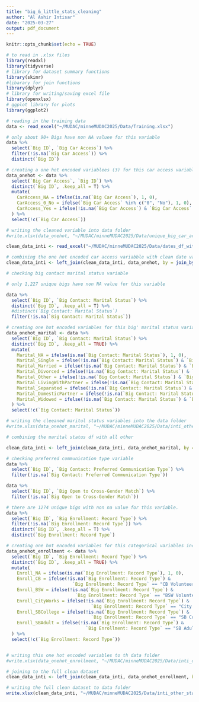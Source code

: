 ```yaml
---
title: "big_&_little_stats_cleaning"
author: "Al Ashir Intisar"
date: "2025-03-27"
output: pdf_document
---
```


```r
knitr::opts_chunk$set(echo = TRUE)
```

```r
# to read in .xlsx files
library(readxl)
library(tidyverse)
# library for dataset summary functions
library(skimr)
#libarary for join functions
library(dplyr)
# library for writing/saving excel file
library(openxlsx)
# ggplot library for plots
library(ggplot2)
```


```r
# reading in the training data
data <- read_excel("~/MUDAC/minneMUDAC2025/Data/Training.xlsx")

```

```r
# only about 90+ Bigs have non NA valuee for this variable
data %>% 
  select(`Big ID`, `Big Car Access`) %>% 
  filter(!is.na(`Big Car Access`)) %>% 
  distinct(`Big ID`)

```


```r
# creating a one hot encoded variablees (3) for this car access variable variable
data_onehot <- data %>%
  select(`Big Car Access`, `Big ID`) %>% 
  distinct(`Big ID`, .keep_all = T) %>% 
  mutate(
    CarAccess_NA = ifelse(is.na(`Big Car Access`), 1, 0),
    CarAccess_0_No = ifelse(`Big Car Access` %in% c("0", "No"), 1, 0),
    CarAccess_Yes = ifelse(!is.na(`Big Car Access`) & `Big Car Access` == "Yes", 1, 0)
  ) %>% 
  select(!c(`Big Car Access`))

# writing the cleaned variable into data folder
#write.xlsx(data_onehot, "~/MUDAC/minneMUDAC2025/Data/unique_big_car_access_one_hot_encoded.xlsx")
```

```r
clean_data_inti <- read_excel("~/MUDAC/minneMUDAC2025/Data/dates_df_with_is_not_NA_binary_variables_pca.xlsx")
```


```r
# combining the one hot encoded car access variabble with clean date variables. 
clean_data_inti <- left_join(clean_data_inti, data_onehot, by = join_by(`Big ID`))
```


```r
# checking big contact marital status variable

# only 1,227 unique bigs have non NA value for this variable

data %>% 
  select(`Big ID`, `Big Contact: Marital Status`) %>% 
  distinct(`Big ID`, .keep_all = T) %>% 
  #distinct(`Big Contact: Marital Status`)
  filter(!is.na(`Big Contact: Marital Status`)) 

```


```r
# creating one hot encoded variables for this big' marital status variable 
data_onehot_marital <- data %>%
  select(`Big ID`, `Big Contact: Marital Status`) %>%
  distinct(`Big ID`, .keep_all = TRUE) %>%
  mutate(
    Marital_NA = ifelse(is.na(`Big Contact: Marital Status`), 1, 0),
    Marital_Single = ifelse(!is.na(`Big Contact: Marital Status`) & `Big Contact: Marital Status` == "Single", 1, 0),
    Marital_Married = ifelse(!is.na(`Big Contact: Marital Status`) & `Big Contact: Marital Status` == "Married", 1, 0),
    Marital_Divorced = ifelse(!is.na(`Big Contact: Marital Status`) & `Big Contact: Marital Status` == "Divorced", 1, 0),
    Marital_Other = ifelse(!is.na(`Big Contact: Marital Status`) & `Big Contact: Marital Status` == "Other", 1, 0),
    Marital_LivingWithPartner = ifelse(!is.na(`Big Contact: Marital Status`) & `Big Contact: Marital Status` == "Living w/ Significant Other", 1, 0),
    Marital_Separated = ifelse(!is.na(`Big Contact: Marital Status`) & `Big Contact: Marital Status` == "Separated", 1, 0),
    Marital_DomesticPartner = ifelse(!is.na(`Big Contact: Marital Status`) & `Big Contact: Marital Status` == "Domestic Partner", 1, 0),
    Marital_Widowed = ifelse(!is.na(`Big Contact: Marital Status`) & `Big Contact: Marital Status` == "Widowed", 1, 0)
  ) %>% 
  select(!c(`Big Contact: Marital Status`))

# writing the cleeaned maritul status variables into the data folder
#write.xlsx(data_onehot_marital, "~/MUDAC/minneMUDAC2025/Data/inti_other_stats_cleaned/unique_big_marital_status_one_hot_encoded.xlsx")
```



```r
# combining the marital status df with all other

clean_data_inti <- left_join(clean_data_inti, data_onehot_marital, by = join_by(`Big ID`))
```



```r
# checking preferred communication type variable 
data %>% 
  select(`Big ID`, `Big Contact: Preferred Communication Type`) %>% 
  filter(!is.na(`Big Contact: Preferred Communication Type`))
```


```r
data %>% 
  select(`Big ID`, `Big Open to Cross-Gender Match`) %>% 
  filter(!is.na(`Big Open to Cross-Gender Match`))
```



```r
# there are 1274 unique bigs with non na value for this variable. 
data %>% 
  select(`Big ID`, `Big Enrollment: Record Type`) %>% 
  filter(!is.na(`Big Enrollment: Record Type`)) %>% 
  distinct(`Big ID`, .keep_all = T) %>% 
  distinct(`Big Enrollment: Record Type`)
```


```r
# creating one hot encoded variables for this categorical variables including one for NA values. 
data_onehot_enrollment <- data %>%
  select(`Big ID`, `Big Enrollment: Record Type`) %>%
  distinct(`Big ID`, .keep_all = TRUE) %>%
  mutate(
    Enroll_NA = ifelse(is.na(`Big Enrollment: Record Type`), 1, 0),
    Enroll_CB = ifelse(!is.na(`Big Enrollment: Record Type`) & 
                         `Big Enrollment: Record Type` == "CB Volunteer Enrollment", 1, 0),
    Enroll_BSW = ifelse(!is.na(`Big Enrollment: Record Type`) & 
                          `Big Enrollment: Record Type` == "BSW Volunteer Enrollment", 1, 0),
    Enroll_CityWorks = ifelse(!is.na(`Big Enrollment: Record Type`) & 
                                `Big Enrollment: Record Type` == "City Works Volunteer Enrollment", 1, 0),
    Enroll_SBCollege = ifelse(!is.na(`Big Enrollment: Record Type`) & 
                                `Big Enrollment: Record Type` == "SB College Volunteer Enrollment", 1, 0),
    Enroll_SBAdult = ifelse(!is.na(`Big Enrollment: Record Type`) & 
                              `Big Enrollment: Record Type` == "SB Adult Volunteer", 1, 0)
  ) %>% 
  select(!c(`Big Enrollment: Record Type`))


# writing this one hot encoded variables to th data folder 
#write.xlsx(data_onehot_enrollment, "~/MUDAC/minneMUDAC2025/Data/inti_other_stats_cleaned/unique_big_enrollment_type_one_hot_encoded.xlsx")
```



```r
# joining to the full clean dataset 
clean_data_inti <- left_join(clean_data_inti, data_onehot_enrollment, by = join_by(`Big ID`))

# writing the full clean dataset to data folder 
write.xlsx(clean_data_inti, "~/MUDAC/minneMUDAC2025/Data/inti_other_stats_cleaned/clean_data_inti.xlsx")
```







